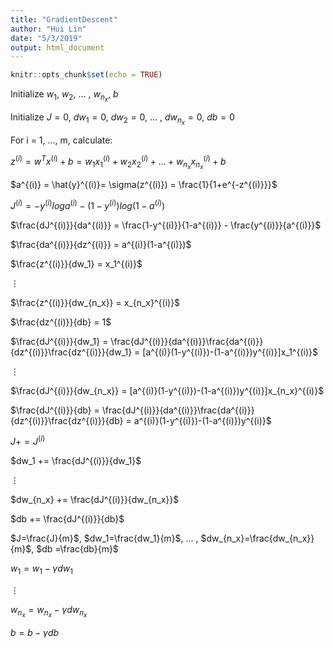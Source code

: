 ```yaml
---
title: "GradientDescent"
author: "Hui Lin"
date: "5/3/2019"
output: html_document
---
```


```r
knitr::opts_chunk$set(echo = TRUE)
```

Initialize $w_1$, $w_2$, ... , $w_{n_x}$, $b$   


Initialize $J=0$, $dw_1=0$, $dw_2=0$, ... , $dw_{n_x}  = 0$, $db  = 0$   

For i = 1, ..., m,  calculate: 

$z^{(i)} = w^{T}x^{(i)} + b = w_1x_1^{(i)} + w_2x_2^{(i)} + ... + w_{n_x}x_{n_x}^{(i)} + b$

$a^{(i)} = \hat{y}^{(i)}= \sigma(z^{(i)}) = \frac{1}{1+e^{-z^{(i)}}}$

$J^{(i)} = -y^{(i)}loga^{(i)} - (1-y^{(i)})log(1-a^{(i)})$

$\frac{dJ^{(i)}}{da^{(i)}} = \frac{1-y^{(i)}}{1-a^{(i)}} - \frac{y^{(i)}}{a^{(i)}}$

$\frac{da^{(i)}}{dz^{(i)}} = a^{(i)}(1-a^{(i)})$

$\frac{z^{(i)}}{dw_1} = x_1^{(i)}$

$\vdots$

$\frac{z^{(i)}}{dw_{n_x}} = x_{n_x}^{(i)}$

$\frac{dz^{(i)}}{db} = 1$

$\frac{dJ^{(i)}}{dw_1} = \frac{dJ^{(i)}}{da^{(i)}}\frac{da^{(i)}}{dz^{(i)}}\frac{dz^{(i)}}{dw_1} = [a^{(i)}(1-y^{(i)})-(1-a^{(i)})y^{(i)}]x_1^{(i)}$

$\vdots$

$\frac{dJ^{(i)}}{dw_{n_x}} = [a^{(i)}(1-y^{(i)})-(1-a^{(i)})y^{(i)}]x_{n_x}^{(i)}$

$\frac{dJ^{(i)}}{db} = \frac{dJ^{(i)}}{da^{(i)}}\frac{da^{(i)}}{dz^{(i)}}\frac{dz^{(i)}}{db} = a^{(i)}(1-y^{(i)})-(1-a^{(i)})y^{(i)}$

$J += J^{(i)}$

$dw_1 += \frac{dJ^{(i)}}{dw_1}$

$\vdots$

$dw_{n_x} += \frac{dJ^{(i)}}{dw_{n_x}}$

$db += \frac{dJ^{(i)}}{db}$

$J=\frac{J}{m}$, $dw_1=\frac{dw_1}{m}$, ... , $dw_{n_x}=\frac{dw_{n_x}}{m}$, $db =\frac{db}{m}$

$w_1 = w_1 - \gamma dw_1$

$\vdots$

$w_{n_x} = w_{n_x} - \gamma dw_{n_x}$

$b = b - \gamma db$
